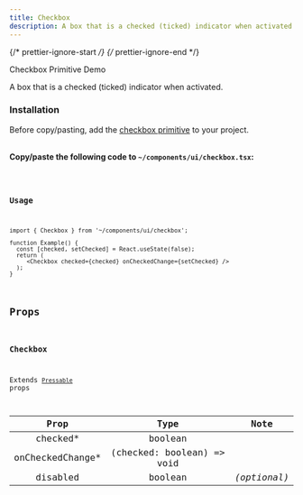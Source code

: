 ```yaml
---
title: Checkbox
description: A box that is a checked (ticked) indicator when activated.
---
```


{/* prettier-ignore-start */}
{/* prettier-ignore-end */}


<LinkButton href="/primitives/checkbox">
  Checkbox Primitive
</LinkButton>
<LinkButton target="_blank" href="https://rnr-showcase.vercel.app/checkbox">
  Demo
</LinkButton>

<br />

A box that is a checked (ticked) indicator when activated.

### Installation

<Aside type="tip" title="Dependency">
    Before copy/pasting, add the <a href="/primitives/checkbox" className='text-white font-bold'>checkbox primitive</a> to your project.
</Aside>

<br />

**Copy/paste the following code to `~/components/ui/checkbox.tsx`:**


<Code code={importedCode} lang="tsx" title="~/components/ui/checkbox.tsx" />

### Usage

```tsx
import { Checkbox } from '~/components/ui/checkbox';

function Example() {
  const [checked, setChecked] = React.useState(false); 
  return (
     <Checkbox checked={checked} onCheckedChange={setChecked} />
  );
}
```
## Props

### Checkbox

Extends [`Pressable`](https://reactnative.dev/docs/pressable#props) props

|       Prop        |            Type            |     Note     |
| :---------------: | :------------------------: | :----------: |
|     checked\*     |          boolean           |              |
| onCheckedChange\* | (checked: boolean) => void |              |
|     disabled      |          boolean           | _(optional)_ |